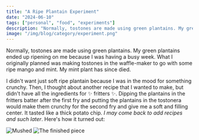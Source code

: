 ```yaml
---
title: "A Ripe Plantain Experiment"
date: "2024-06-10"
tags: ["personal", "food", "experiments"]
description: "Normally, tostones are made using green plantains. My green plantains ended up ripening on me because I was having a busy week."
image: "/img/blog/category/experiment.png"
---
```


Normally, tostones are made using green plantains. My green plantains ended up ripening on me because I was having a busy week. What I originally planned was making tostones in the waffle-maker to go with some ripe mango and mint. My mint plant has since died. 

I didn't want just soft ripe plantain because I was in the mood for something crunchy. Then, I thought about another recipe that I wanted to make, but didn't have all the ingredients for ✨ fritters ✨. Dipping the plantains in the fritters batter after the first fry and putting the plantains in the tostonera would make them crunchy for the second fry and give me a soft and filling center. It tasted like a thick potato chip. _I may come back to add recipes and such later_. Here's how it turned out:

<div className="flex">
<Image src="https://i.imgur.com/CgL8687.jpg" alt="Mushed" width={300} height={400} />
<Image src="https://i.imgur.com/e8uPr9e.jpg" alt="The finished piece" width={300} height={400} />
</div>


